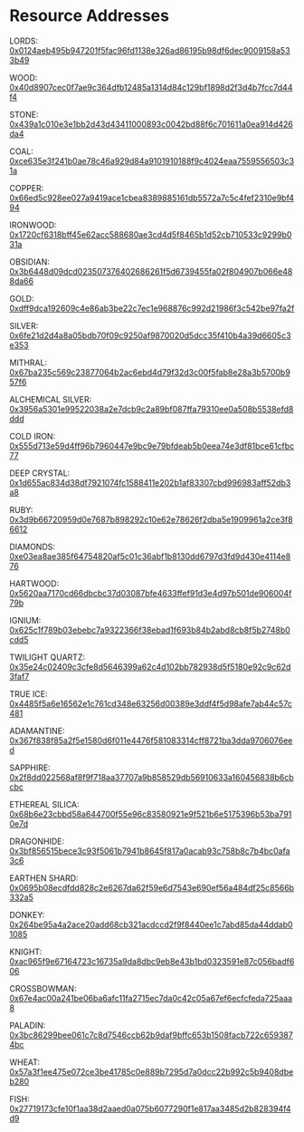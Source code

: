 # Resource Addresses

LORDS:
[0x0124aeb495b947201f5fac96fd1138e326ad86195b98df6dec9009158a533b49](https://voyager.online/contract/0x0124aeb495b947201f5fac96fd1138e326ad86195b98df6dec9009158a533b49)

WOOD:
[0x40d8907cec0f7ae9c364dfb12485a1314d84c129bf1898d2f3d4b7fcc7d44f4](https://voyager.online/contract/0x40d8907cec0f7ae9c364dfb12485a1314d84c129bf1898d2f3d4b7fcc7d44f4)

STONE:
[0x439a1c010e3e1bb2d43d43411000893c0042bd88f6c701611a0ea914d426da4](https://voyager.online/contract/0x0439a1c010e3e1bb2d43d43411000893c0042bd88f6c701611a0ea914d426da4)

COAL:[ 0xce635e3f241b0ae78c46a929d84a9101910188f9c4024eaa7559556503c31a](https://voyager.online/contract/0xce635e3f241b0ae78c46a929d84a9101910188f9c4024eaa7559556503c31a)

COPPER:[ 0x66ed5c928ee027a9419ace1cbea8389885161db5572a7c5c4fef2310e9bf494](https://voyager.online/contract/0x66ed5c928ee027a9419ace1cbea8389885161db5572a7c5c4fef2310e9bf494)

IRONWOOD:[ 0x1720cf6318bff45e62acc588680ae3cd4d5f8465b1d52cb710533c9299b031a](https://voyager.online/contract/0x1720cf6318bff45e62acc588680ae3cd4d5f8465b1d52cb710533c9299b031a)

OBSIDIAN:
[0x3b6448d09dcd023507376402686261f5d6739455fa02f804907b066e488da66](https://voyager.online/contract/0x3b6448d09dcd023507376402686261f5d6739455fa02f804907b066e488da66)

GOLD:
[0xdff9dca192609c4e86ab3be22c7ec1e968876c992d21986f3c542be97fa2f](https://voyager.online/contract/0xdff9dca192609c4e86ab3be22c7ec1e968876c992d21986f3c542be97fa2f)

SILVER:
[0x6fe21d2d4a8a05bdb70f09c9250af9870020d5dcc35f410b4a39d6605c3e353](https://voyager.online/contract/0x6fe21d2d4a8a05bdb70f09c9250af9870020d5dcc35f410b4a39d6605c3e353)

MITHRAL:
[ 0x67ba235c569c23877064b2ac6ebd4d79f32d3c00f5fab8e28a3b5700b957f6](https://voyager.online/contract/0x67ba235c569c23877064b2ac6ebd4d79f32d3c00f5fab8e28a3b5700b957f6)

ALCHEMICAL
SILVER:[ 0x3956a5301e99522038a2e7dcb9c2a89bf087ffa79310ee0a508b5538efd8ddd](https://voyager.online/contract/0x3956a5301e99522038a2e7dcb9c2a89bf087ffa79310ee0a508b5538efd8ddd)

COLD IRON:
[ 0x555d713e59d4ff96b7960447e9bc9e79bfdeab5b0eea74e3df81bce61cfbc77](https://voyager.online/contract/0x555d713e59d4ff96b7960447e9bc9e79bfdeab5b0eea74e3df81bce61cfbc77)

DEEP CRYSTAL:
[ 0x1d655ac834d38df7921074fc1588411e202b1af83307cbd996983aff52db3a8](https://voyager.online/contract/0x1d655ac834d38df7921074fc1588411e202b1af83307cbd996983aff52db3a8)

RUBY:
[0x3d9b66720959d0e7687b898292c10e62e78626f2dba5e1909961a2ce3f86612](https://voyager.online/contract/0x3d9b66720959d0e7687b898292c10e62e78626f2dba5e1909961a2ce3f86612)

DIAMONDS:
[ 0xe03ea8ae385f64754820af5c01c36abf1b8130dd6797d3fd9d430e4114e876](https://voyager.online/contract/0xe03ea8ae385f64754820af5c01c36abf1b8130dd6797d3fd9d430e4114e876)

HARTWOOD:
[0x5620aa7170cd66dbcbc37d03087bfe4633ffef91d3e4d97b501de906004f79b](https://voyager.online/contract/0x5620aa7170cd66dbcbc37d03087bfe4633ffef91d3e4d97b501de906004f79b)

IGNIUM:
[0x625c1f789b03ebebc7a9322366f38ebad1f693b84b2abd8cb8f5b2748b0cdd5](https://voyager.online/contract/0x625c1f789b03ebebc7a9322366f38ebad1f693b84b2abd8cb8f5b2748b0cdd5)

TWILIGHT QUARTZ:
[0x35e24c02409c3cfe8d5646399a62c4d102bb782938d5f5180e92c9c62d3faf7](https://voyager.online/contract/0x35e24c02409c3cfe8d5646399a62c4d102bb782938d5f5180e92c9c62d3faf7)

TRUE ICE:
[0x4485f5a6e16562e1c761cd348e63256d00389e3ddf4f5d98afe7ab44c57c481](https://voyager.online/contract/0x4485f5a6e16562e1c761cd348e63256d00389e3ddf4f5d98afe7ab44c57c481)

ADAMANTINE:
[0x367f838f85a2f5e1580d6f011e4476f581083314cff8721ba3dda9706076eed](https://voyager.online/contract/0x367f838f85a2f5e1580d6f011e4476f581083314cff8721ba3dda9706076eed)

SAPPHIRE:
[0x2f8dd022568af8f9f718aa37707a9b858529db56910633a160456838b6cbcbc](https://voyager.online/contract/0x2f8dd022568af8f9f718aa37707a9b858529db56910633a160456838b6cbcbc)

ETHEREAL
SILICA:[ 0x68b6e23cbbd58a644700f55e96c83580921e9f521b6e5175396b53ba7910e7d](https://voyager.online/contract/0x68b6e23cbbd58a644700f55e96c83580921e9f521b6e5175396b53ba7910e7d)

DRAGONHIDE:
[0x3bf856515bece3c93f5061b7941b8645f817a0acab93c758b8c7b4bc0afa3c6](https://voyager.online/contract/0x3bf856515bece3c93f5061b7941b8645f817a0acab93c758b8c7b4bc0afa3c6)

EARTHEN SHARD:
[0x0695b08ecdfdd828c2e6267da62f59e6d7543e690ef56a484df25c8566b332a5](https://voyager.online/contract/0x0695b08ecdfdd828c2e6267da62f59e6d7543e690ef56a484df25c8566b332a5)

DONKEY:
[0x264be95a4a2ace20add68cb321acdccd2f9f8440ee1c7abd85da44ddab01085](https://voyager.online/contract/0x264be95a4a2ace20add68cb321acdccd2f9f8440ee1c7abd85da44ddab01085)

KNIGHT:
[0xac965f9e67164723c16735a9da8dbc9eb8e43b1bd0323591e87c056badf606](https://voyager.online/contract/0xac965f9e67164723c16735a9da8dbc9eb8e43b1bd0323591e87c056badf606)

CROSSBOWMAN:
[0x67e4ac00a241be06ba6afc11fa2715ec7da0c42c05a67ef6ecfcfeda725aaa8](https://voyager.online/contract/0x67e4ac00a241be06ba6afc11fa2715ec7da0c42c05a67ef6ecfcfeda725aaa8)

PALADIN:
[0x3bc86299bee061c7c8d7546ccb62b9daf9bffc653b1508facb722c6593874bc](https://voyager.online/contract/0x3bc86299bee061c7c8d7546ccb62b9daf9bffc653b1508facb722c6593874bc)

WHEAT:
[0x57a3f1ee475e072ce3be41785c0e889b7295d7a0dcc22b992c5b9408dbeb280](https://voyager.online/contract/0x57a3f1ee475e072ce3be41785c0e889b7295d7a0dcc22b992c5b9408dbeb280)

FISH:
[0x27719173cfe10f1aa38d2aaed0a075b6077290f1e817aa3485d2b828394f4d9](https://voyager.online/contract/0x27719173cfe10f1aa38d2aaed0a075b6077290f1e817aa3485d2b828394f4d9)

